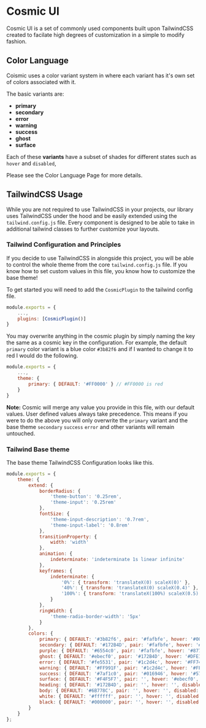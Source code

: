 
<Meta title="General/Introduction" />

# Cosmic UI

Cosmic UI is a set of commonly used components built upon TailwindCSS created to facilate high degrees of customization in a simple to modify fashion.

## **Color Language**

Coismic uses a color variant system in where each variant has it's own set of colors associated with it.

The basic variants are:

-   **primary**
-   **secondary**
-   **error**
-   **warning**
-   **success**
-   **ghost**
-   **surface**

Each of these **variants** have a subset of shades for different states such as `hover` and `disabled`,

Please see the Color Language Page for more details.

## **TailwindCSS Usage**

While you are not required to use TailwindCSS in your projects, our library uses TailwindCSS under the hood and be easily extended using the `tailwind.config.js` file. Every component is designed to be able to take in additional tailwind classes to further customize your layouts.

### **Tailwind Configuration and Principles**

If you decide to use TailwindCSS in alongside this project, you will be able to control the whole theme from the core `tailwind.config.js` file. If you know how to set custom values in this file, you know how to customize the base theme!

To get started you will need to add the `CosmicPlugin` to the tailwind config file.

```javascript
module.exports = {
    ...,
    plugins: [CosmicPlugin()]
}
```

You may overwrite anything in the cosmic plugin by simply naming the key the same as a cosmic key in the configuration. For example, the default `primary` color variant is a blue color `#3b82f6` and if I wanted to change it to red I would do the following.

```javascript
module.exports = {
    ...,
    theme: {
        primary: { DEFAULT: '#FF0000' } // #FF0000 is red
    }
}
```

**Note:** Cosmic will merge any value you provide in this file, with our default values. User defined values always take precedence. This means if you were to do the above you will only overwrite the `primary` variant and the base theme `secondary` `success` `error` and other variants will remain untouched.

### Tailwind Base theme

The base theme TailwindCSS Configuration looks like this.

```javascript
module.exports = {
    theme: {
        extend: {
            borderRadius: {
                'theme-button': '0.25rem',
                'theme-input': '0.25rem'
            },
            fontSize: {
                'theme-input-description': '0.7rem',
                'theme-input-label': '0.8rem'
            },
            transitionProperty: {
                width: 'width'
            },
            animation: {
                indeterminate: 'indeterminate 1s linear infinite'
            },
            keyframes: {
                indeterminate: {
                    '0%': { transform: 'translateX(0) scaleX(0)' },
                    '40%': { transform: 'translateX(0) scaleX(0.4)' },
                    '100%': { transform: 'translateX(100%) scaleX(0.5)' }
                }
            },
            ringWidth: {
                'theme-radio-border-width': '5px'
            }
        },
        colors: {
            primary: { DEFAULT: '#3b82f6', pair: '#fafbfe', hover: '#0065FF', disabled: '#4C9AFF' },
            secondary: { DEFAULT: '#172B4D', pair: '#fafbfe', hover: '#344563', disabled: '#42526E' },
            purple: { DEFAULT: '#6554c0', pair: '#fafbfe', hover: '#8777D9', disabled: '#998DD9' },
            ghost: { DEFAULT: '#ebecf0', pair: '#172B4D', hover: '#DFE1E6', disabled: '#F4F5F7' },
            error: { DEFAULT: '#fe5531', pair: '#1c2d4c', hover: '#FF7452', disabled: '#FF8F73' },
            warning: { DEFAULT: '#FF991F', pair: '#1c2d4c', hover: '#FFC400', disabled: '#FFE380' },
            success: { DEFAULT: '#7af1c0', pair: '#016946', hover: '#57D9A3', disabled: '#ABF5D1' },
            surface: { DEFAULT: '#F4F5F7', pair: '', hover: '#ebecf0', disabled: '' },
            heading: { DEFAULT: '#172B4D', pair: '', hover: '', disabled: '' },
            body: { DEFAULT: '#6B778C', pair: '', hover: '', disabled: '' },
            white: { DEFAULT: '#ffffff', pair: '', hover: '', disabled: '' },
            black: { DEFAULT: '#000000', pair: '', hover: '', disabled: '' }
        }
    }
};
```
